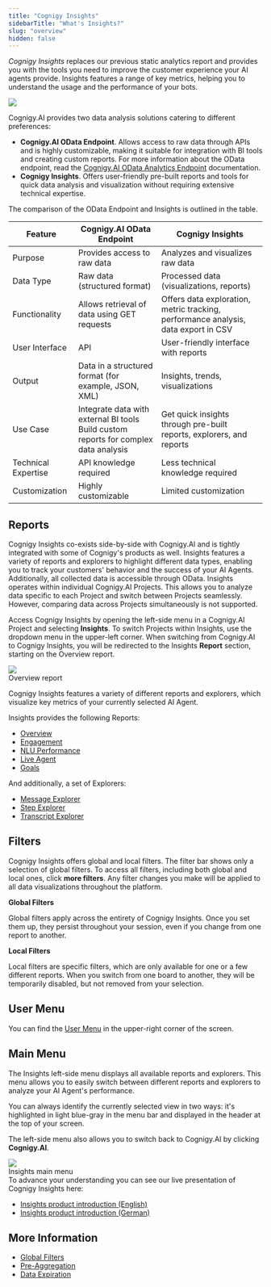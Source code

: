 ```yaml
---
title: "Cognigy Insights"
sidebarTitle: "What's Insights?"
slug: "overview"
hidden: false
---
```


*Cognigy Insights* replaces our previous static analytics report and provides you with the tools you need to improve the customer experience your AI agents provide.
Insights features a range of key metrics, helping you to understand the usage and the performance of your bots.

<Frame>
  <img class="image-center" src="/_assets/insights/overview.png" style={{ width: 'auto' }} />
</Frame>

Cognigy.AI provides two data analysis solutions catering to different preferences:

- **Cognigy.AI OData Endpoint**. Allows access to raw data through APIs and is highly customizable, making it suitable for integration with BI tools and creating custom reports. For more information about the OData endpoint, read the [Cognigy.AI OData Analytics Endpoint](/ai/agents/analyze/odata) documentation.
- **Cognigy Insights**. Offers user-friendly pre-built reports and tools for quick data analysis and visualization without requiring extensive technical expertise.

The comparison of the OData Endpoint and Insights is outlined in the table.

| Feature             | Cognigy.AI OData Endpoint                                                                 | Cognigy Insights                                                                   |
|---------------------|-------------------------------------------------------------------------------------------|------------------------------------------------------------------------------------|
| Purpose             | Provides access to raw data                                                               | Analyzes and visualizes raw data                                                   |
| Data Type           | Raw data (structured format)                                                              | Processed data (visualizations, reports)                                           |
| Functionality       | Allows retrieval of data using GET requests                                               | Offers data exploration, metric tracking, performance analysis, data export in CSV |
| User Interface      | API                                                                                       | User-friendly interface with reports                                               |
| Output              | Data in a structured format (for example, JSON, XML)                                      | Insights, trends, visualizations                                                   |
| Use Case            | Integrate data with external BI tools <br/> Build custom reports for complex data analysis | Get quick insights through pre-built reports, explorers, and reports               |
| Technical Expertise | API knowledge required                                                                    | Less technical knowledge required                                                  |
| Customization       | Highly customizable                                                                       | Limited customization                                                              |

## Reports

Cognigy Insights co-exists side-by-side with Cognigy.AI and is tightly integrated with some of Cognigy's products as well.
Insights features a variety of reports and explorers to highlight different data types, enabling you to track your customers' behavior and the success of your AI Agents. Additionally, all collected data is accessible through OData.
Insights operates within individual Cognigy.AI Projects. This allows you to analyze data specific to each Project and switch between Projects seamlessly. However, comparing data across Projects simultaneously is not supported.

Access Cognigy Insights by opening the left-side menu in a Cognigy.AI Project and selecting **Insights**. To switch Projects within Insights, use the dropdown menu in the upper-left corner.
When switching from Cognigy.AI to Cognigy Insights, you will be redirected to the Insights **Report** section, starting on the Overview report.

<Frame>
  <img class="image-center" src="/_assets/insights/reports/overview/overview-report.png" style={{ width: 'auto' }} />
  <figcaption>Overview report</figcaption>
</Frame>

Cognigy Insights features a variety of different reports and explorers, which visualize key metrics of your currently selected AI Agent. 

Insights provides the following Reports:

- [Overview](/insights/reports/overview)
- [Engagement](/insights/reports/engagement)
- [NLU Performance](/insights/reports/nlu-performance)
- [Live Agent](/insights/reports/live-agent)
- [Goals](/insights/reports/goals)

And additionally, a set of Explorers:

- [Message Explorer](/insights/explorers/message)
- [Step Explorer](/insights/explorers/step)
- [Transcript Explorer](/insights/explorers/transcript)

## Filters

Cognigy Insights offers global and local filters. The filter bar shows only a selection of global filters. To access all filters, including both global and local ones, click **more filters**. Any filter changes you make will be applied to all data visualizations throughout the platform.

**Global Filters**

Global filters apply across the entirety of Cognigy Insights. Once you set them up, they persist throughout your session, even if you change from one report to another.

**Local Filters**

Local filters are specific filters, which are only available for one or a few different reports. When you switch from one board to another, they will be temporarily disabled, but not removed from your selection.

## User Menu

You can find the [User Menu](/ai/administer/user-menu/overview) in the upper-right corner of the screen.

## Main Menu

The Insights left-side menu displays all available reports and explorers. This menu allows you to easily switch between different reports and explorers to analyze your AI Agent's performance.

You can always identify the currently selected view in two ways: it's highlighted in light blue-gray in the menu bar and displayed in the header at the top of your screen.

The left-side menu also allows you to switch back to Cognigy.AI by clicking **Cognigy.AI**.

<Frame>
  <img class="image-center" src="/_assets/insights/insights-menu.png" style={{ width: 'auto' }} />
  <figcaption>Insights main menu</figcaption>
</Frame>


<Tip>
  To advance your understanding you can see our live presentation of Cognigy Insights here: 

  - [Insights product introduction (English)](https://youtu.be/hYB2iQ_dT5g)
  - [Insights product introduction (German)](https://youtu.be/kCkUrHM9dQo)
</Tip>

## More Information

- [Global Filters](/insights/global-filters)
- [Pre-Aggregation](/insights/data-management/pre-aggregation)
- [Data Expiration](/insights/data-management/data-expiration)